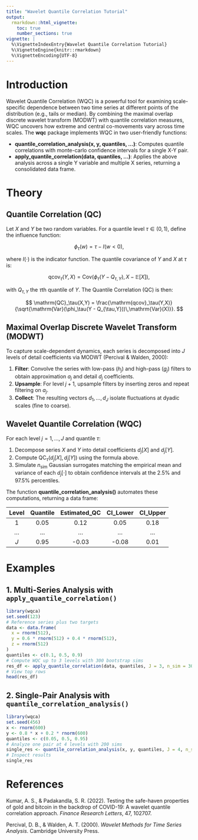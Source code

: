 ```yaml
---
title: "Wavelet Quantile Correlation Tutorial"
output:
  rmarkdown::html_vignette:
    toc: true
    number_sections: true
vignette: |
  %\VignetteIndexEntry{Wavelet Quantile Correlation Tutorial}
  %\VignetteEngine{knitr::rmarkdown}
  %\VignetteEncoding{UTF-8}
---
```


# Introduction

Wavelet Quantile Correlation (WQC) is a powerful tool for examining scale-specific dependence between two time series at different points of the distribution (e.g., tails or median). By combining the maximal overlap discrete wavelet transform (MODWT) with quantile correlation measures, WQC uncovers how extreme and central co-movements vary across time scales. The **wqc** package implements WQC in two user-friendly functions:

- **quantile_correlation_analysis(x, y, quantiles, ...)**: Computes quantile correlations with monte-carlo confidence intervals for a single X-Y pair.
- **apply_quantile_correlation(data, quantiles, ...)**: Applies the above analysis across a single Y variable and multiple X series, returning a consolidated data frame.


# Theory

## Quantile Correlation (QC)

Let $X$ and $Y$ be two random variables. For a quantile level $\tau\in(0,1)$, define the influence function:

$$
\phi_\tau(w) = \tau - I(w < 0),
$$

where $I(\cdot)$ is the indicator function. The quantile covariance of $Y$ and $X$ at $\tau$ is:

$$
\mathrm{qcov}_\tau(Y,X) = \mathrm{Cov}\bigl(\phi_\tau(Y - Q_{\tau,Y}),\,X - \mathbb{E}[X]\bigr),
$$

with $Q_{\tau,Y}$ the $\tau$th quantile of $Y$. The Quantile Correlation (QC) is then:

$$
\mathrm{QC}_\tau(X,Y) = \frac{\mathrm{qcov}_\tau(Y,X)}{\sqrt{\mathrm{Var}(\phi_\tau(Y - Q_{\tau,Y}))\,\mathrm{Var}(X)}}.
$$

## Maximal Overlap Discrete Wavelet Transform (MODWT)

To capture scale-dependent dynamics, each series is decomposed into $J$ levels of detail coefficients via MODWT (Percival & Walden, 2000):

1. **Filter**: Convolve the series with low-pass ($h_j$) and high-pass ($g_j$) filters to obtain approximation $a_j$ and detail $d_j$ coefficients.
2. **Upsample**: For level $j+1$, upsample filters by inserting zeros and repeat filtering on $a_j$.
3. **Collect**: The resulting vectors $d_1,\dots,d_J$ isolate fluctuations at dyadic scales (fine to coarse).

## Wavelet Quantile Correlation (WQC)

For each level $j=1,\dots,J$ and quantile $\tau$:

1. Decompose series $X$ and $Y$ into detail coefficients $d_j[X]$ and $d_j[Y]$.
2. Compute $\mathrm{QC}_\tau(d_j[X],d_j[Y])$ using the formula above.
3. Simulate $n_{\mathrm{sim}}$ Gaussian surrogates matching the empirical mean and variance of each $d_j[\cdot]$ to obtain  confidence intervals at the 2.5% and 97.5% percentiles.

The function **quantile_correlation_analysis()** automates these computations, returning a data frame:

| Level | Quantile | Estimated_QC | CI_Lower | CI_Upper |
|:-----:|:--------:|:------------:|:--------:|:--------:|
| 1     | 0.05     |    0.12      |   0.05   |   0.18   |
| ...   | ...      |    ...       |   ...    |   ...    |
| $J$   | 0.95     |   -0.03      |  -0.08   |   0.01   |


# Examples

## 1. Multi-Series Analysis with `apply_quantile_correlation()`

```r
library(wqca)
set.seed(123)
# Reference series plus two targets
data <- data.frame(
  x = rnorm(512),
  y = 0.6 * rnorm(512) + 0.4 * rnorm(512),
  z = rnorm(512)
)
quantiles <- c(0.1, 0.5, 0.9)
# Compute WQC up to 3 levels with 300 bootstrap sims
res_df <- apply_quantile_correlation(data, quantiles, J = 3, n_sim = 300)
# View top rows
head(res_df)
```

## 2. Single-Pair Analysis with `quantile_correlation_analysis()`

```r
library(wqca)
set.seed(456)
x <- rnorm(600)
y <- 0.8 * x + 0.2 * rnorm(600)
quantiles <- c(0.05, 0.5, 0.95)
# Analyze one pair at 4 levels with 200 sims
single_res <- quantile_correlation_analysis(x, y, quantiles, J = 4, n_sim = 200)
# Inspect results
single_res
```

# References

Kumar, A. S., & Padakandla, S. R. (2022). Testing the safe-haven properties of gold and bitcoin in the backdrop of COVID-19: A wavelet quantile correlation approach. *Finance Research Letters*, 47, 102707.

Percival, D. B., & Walden, A. T. (2000). *Wavelet Methods for Time Series Analysis*. Cambridge University Press.
